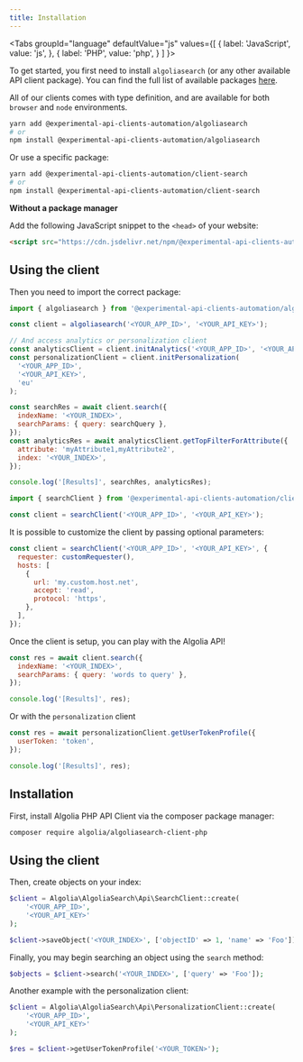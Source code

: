 ```yaml
---
title: Installation
---
```



<Tabs
  groupId="language"
  defaultValue="js"
  values={[
    { label: 'JavaScript', value: 'js', },
    { label: 'PHP', value: 'php', }
  ]
}>
<TabItem value="js">

To get started, you first need to install `algoliasearch` (or any other available API client package). You can find the full list of available packages [here](https://www.npmjs.com/org/experimental-api-clients-automation).

All of our clients comes with type definition, and are available for both `browser` and `node` environments.

```bash
yarn add @experimental-api-clients-automation/algoliasearch
# or
npm install @experimental-api-clients-automation/algoliasearch
```

Or use a specific package:

```bash
yarn add @experimental-api-clients-automation/client-search
# or
npm install @experimental-api-clients-automation/client-search
```

**Without a package manager**

Add the following JavaScript snippet to the `<head>` of your website:

```html
<script src="https://cdn.jsdelivr.net/npm/@experimental-api-clients-automation/algoliasearch/dist/algoliasearch.umd.browser.js"></script>
```

## Using the client

Then you need to import the correct package:

```js
import { algoliasearch } from '@experimental-api-clients-automation/algoliasearch';

const client = algoliasearch('<YOUR_APP_ID>', '<YOUR_API_KEY>');

// And access analytics or personalization client
const analyticsClient = client.initAnalytics('<YOUR_APP_ID>', '<YOUR_API_KEY>');
const personalizationClient = client.initPersonalization(
  '<YOUR_APP_ID>',
  '<YOUR_API_KEY>',
  'eu'
);

const searchRes = await client.search({
  indexName: '<YOUR_INDEX>',
  searchParams: { query: searchQuery },
});
const analyticsRes = await analyticsClient.getTopFilterForAttribute({
  attribute: 'myAttribute1,myAttribute2',
  index: '<YOUR_INDEX>',
});

console.log('[Results]', searchRes, analyticsRes);
```

```js
import { searchClient } from '@experimental-api-clients-automation/client-search';

const client = searchClient('<YOUR_APP_ID>', '<YOUR_API_KEY>');
```

It is possible to customize the client by passing optional parameters:

```js
const client = searchClient('<YOUR_APP_ID>', '<YOUR_API_KEY>', {
  requester: customRequester(),
  hosts: [
    {
      url: 'my.custom.host.net',
      accept: 'read',
      protocol: 'https',
    },
  ],
});
```

Once the client is setup, you can play with the Algolia API!

```js
const res = await client.search({
  indexName: '<YOUR_INDEX>',
  searchParams: { query: 'words to query' },
});

console.log('[Results]', res);
```

Or with the `personalization` client

```js
const res = await personalizationClient.getUserTokenProfile({
  userToken: 'token',
});

console.log('[Results]', res);
```

</TabItem>

<TabItem value="php">

## Installation

First, install Algolia PHP API Client via the composer package manager:
```bash
composer require algolia/algoliasearch-client-php
```
## Using the client

Then, create objects on your index:
```php
$client = Algolia\AlgoliaSearch\Api\SearchClient::create(
    '<YOUR_APP_ID>',
    '<YOUR_API_KEY>'
);

$client->saveObject('<YOUR_INDEX>', ['objectID' => 1, 'name' => 'Foo']);
```

Finally, you may begin searching an object using the `search` method:
```php
$objects = $client->search('<YOUR_INDEX>', ['query' => 'Foo']);
```

Another example with the personalization client:
```php
$client = Algolia\AlgoliaSearch\Api\PersonalizationClient::create(
    '<YOUR_APP_ID>',
    '<YOUR_API_KEY>'
);

$res = $client->getUserTokenProfile('<YOUR_TOKEN>');
```
</TabItem>
</Tabs>
